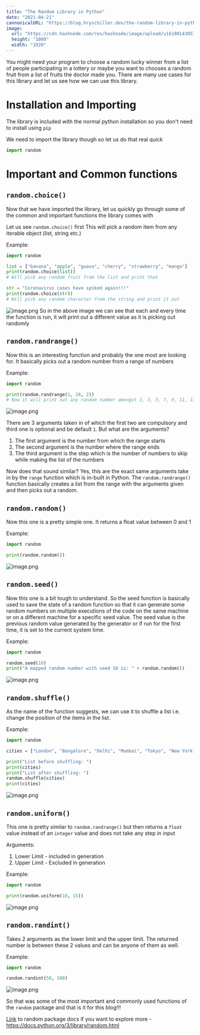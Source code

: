 ```yaml
---
title: "The Random Library in Python"
date: "2021-04-21"
cannonicalURL: "https://blog.hryschiller.dev/the-random-library-in-python"
image:
  url: "https://cdn.hashnode.com/res/hashnode/image/upload/v1619014305729%2FivierDSCN.png"
  height: "1080"
  width: "1920"
---
```


You might need your program to choose a random lucky winner from a list of people participating in a lottery or maybe you want to chooses a random fruit from a list of fruits the doctor made you. There are many use cases for this library and let us see how we can use this library.

# Installation and Importing

The library is included with the normal python installation so you don't need to install using `pip`

We need to import the library though so let us do that real quick
```python
import random
```
# Important and Common functions
## `random.choice()`

Now that we have imported the library, let us quickly go through some of the common and important functions the library comes with

Let us see `random.choice()` first
This will pick a random item from any iterable object (list, string etc.)

Example:
```python
import random

list = ["banana", "apple", "guava", "cherry", "strawberry", "mango"]
print(random.choice(list))
# Will pick any random fruit from the list and print that

str = "Coronavirus cases have spiked again!!!"
print(random.choice(str))
# Will pick any random character from the string and print it out
```

![image.png](https://cdn.hashnode.com/res/hashnode/image/upload/v1619011131901/tCxW4n6sG.png)
So in the above image we can see that each and every time the function is run, it will print out a different value as it is picking out randomly

## `random.randrange()`

Now this is an interesting function and probably the one most are looking for. It basically picks out a random number from a range of numbers

Example:
```python
import random

print(random.randrange(1, 20, 2))
# Now it will print out any random number amongst 1, 3, 5, 7, 9, 11, 13, 15, 17 and 19
```

![image.png](https://cdn.hashnode.com/res/hashnode/image/upload/v1619012224758/YGFpml6fm.png)

There are 3 arguments taken in of which the first two are compulsory and third one is optional and be default `1`. But what are the arguments?

1. The first argument is the number from which the range starts
2. The second argument is the number where the range ends
3. The third argument is the step which is the number of numbers to skip while making the list of the numbers

Now does that sound similar?
Yes, this are the exact same arguments take in by the `range` function which is in-built in Python. The `random.randrange()` function basically creates a list from the range with the arguments given and then picks out a random.

## `random.random()`
Now this one is a pretty simple one. It returns a float value between 0 and 1

Example:
```python
import random

print(random.random())
```


![image.png](https://cdn.hashnode.com/res/hashnode/image/upload/v1619012345562/7hvScY8I0.png)

## `random.seed()`
Now this one is a bit tough to understand. So the seed function is basically used to save the state of a random function so that it can generate some random numbers on multiple executions of the code on the same machine or on a different machine for a specific seed value. The seed value is the previous random value generated by the generator or if run for the first time, it is set to the current system time.

Example:
```python
import random

random.seed(10)
print("A mapped random number with seed 10 is: " + random.random())
```


![image.png](https://cdn.hashnode.com/res/hashnode/image/upload/v1619012999682/zBSuSyECY.png)

## `random.shuffle()`
As the name of the function suggests, we can use it to shuffle a list i.e. change the position of the items in the list.

Example:
```python
import random

cities = ["London", "Bangalore", "Delhi", "Mumbai", "Tokyo", "New York City"]

print("List before shuffling: ")
print(cities)
print("List after shuffling: ")
random.shuffle(cities)
print(cities)
```


![image.png](https://cdn.hashnode.com/res/hashnode/image/upload/v1619013686663/udyuXWOr0.png)

## `random.uniform()`
This one is pretty similar to `random.randrange()` but then returns a `float` value instead of an `integer` value and does not take any step in input

Arguments:
1. Lower Limit - included in generation
2. Upper Limit - Excluded in generation

Example:
```python
import random

print(random.uniform(10, 15))
```


![image.png](https://cdn.hashnode.com/res/hashnode/image/upload/v1619013874416/Up-dkAYDWMn.png)

## `random.randint()`
Takes 2 arguments as the lower limit and the upper limit. The returned number is between these 2 values and can be anyone of them as well.

Example:
```python
import random

random.randint(50, 100)
```

![image.png](https://cdn.hashnode.com/res/hashnode/image/upload/v1619069311578/TV5dVrBER.png)

So that was some of the most important and commonly used functions of the `random` package and that is it for this blog!!!

[Link](https://docs.python.org/3/library/random.html) to random package docs if you want to explore more - https://docs.python.org/3/library/random.html

